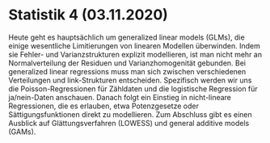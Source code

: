 # Statistik 4 (03.11.2020)

Heute geht es hauptsächlich um generalized linear models (GLMs), die einige wesentliche Limitierungen von linearen Modellen überwinden. Indem sie Fehler- und Varianzstrukturen explizit modellieren, ist man nicht mehr an Normalverteilung der Residuen und Varianzhomogenität gebunden. Bei generalized linear regressions muss man sich zwischen verschiedenen Verteilungen und link-Strukturen entscheiden. Spezifisch werden wir uns die Poisson-Regressionen für Zähldaten und die logistische Regression für ja/nein-Daten anschauen. Danach folgt ein Einstieg in nicht-lineare Regressionen, die es erlauben, etwa Potenzgesetze oder Sättigungsfunktionen direkt zu modellieren. Zum Abschluss gibt es einen Ausblick auf Glättungsverfahren (LOWESS) und general additive models (GAMs).
